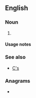 {{also|Appendix:Variations of "cs"}}
==English==

===Noun===
{{head|en|noun form}}

# {{plural of|c|lang=en}}

====Usage notes====
{{U:en:plurals of letters}}

===See also===
* [[C's]]

===Anagrams===
* {{anagrams|en|a=cs|S.C.|SC|Sc|Sc.|sc|sc.}}